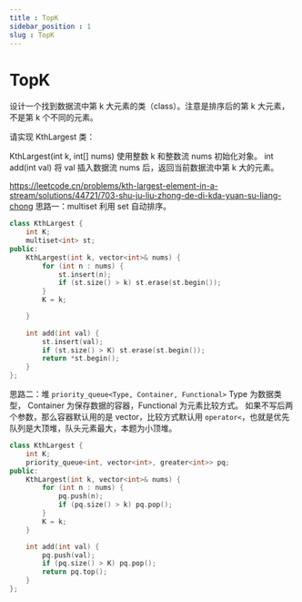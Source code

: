 ```yaml
---
title : TopK
sidebar_position : 1
slug : TopK
---
```

# TopK
设计一个找到数据流中第 k 大元素的类（class）。注意是排序后的第 k 大元素，不是第 k 个不同的元素。

请实现 KthLargest 类：

KthLargest(int k, int[] nums) 使用整数 k 和整数流 nums 初始化对象。
int add(int val) 将 val 插入数据流 nums 后，返回当前数据流中第 k 大的元素。

https://leetcode.cn/problems/kth-largest-element-in-a-stream/solutions/44721/703-shu-ju-liu-zhong-de-di-kda-yuan-su-liang-chong
思路一：multiset
利用 set 自动排序。
```cpp
class KthLargest {
    int K;
    multiset<int> st;
public:
    KthLargest(int k, vector<int>& nums) {
        for (int n : nums) {
            st.insert(n);
            if (st.size() > k) st.erase(st.begin());
        }       
        K = k;

    }
    
    int add(int val) {
        st.insert(val);
        if (st.size() > K) st.erase(st.begin());
        return *st.begin();
    }
};
```
思路二：堆
`priority_queue<Type, Container, Functional>`
Type 为数据类型， Container 为保存数据的容器，Functional 为元素比较方式。
如果不写后两个参数，那么容器默认用的是 vector，比较方式默认用 `operator<`，也就是优先队列是大顶堆，队头元素最大，本题为小顶堆。


```cpp
class KthLargest {
    int K;
    priority_queue<int, vector<int>, greater<int>> pq;
public:
    KthLargest(int k, vector<int>& nums) {
        for (int n : nums) {
            pq.push(n);
            if (pq.size() > k) pq.pop();
        }
        K = k;
    }

    int add(int val) {
        pq.push(val);
        if (pq.size() > K) pq.pop();
        return pq.top();
    }
};
```